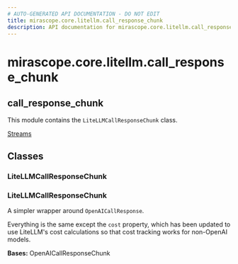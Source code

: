 ```yaml
---
# AUTO-GENERATED API DOCUMENTATION - DO NOT EDIT
title: mirascope.core.litellm.call_response_chunk
description: API documentation for mirascope.core.litellm.call_response_chunk
---
```


# mirascope.core.litellm.call_response_chunk

## <ApiType type="Module" module="mirascope.core.litellm.call_response_chunk" path="core/litellm/call_response_chunk" symbolName="call_response_chunk" /> call_response_chunk

This module contains the `LiteLLMCallResponseChunk` class.

<Info title="Usage">

[Streams](/docs/mirascope/learn/streams#handling-streamed-responses)

</Info>

## Classes

### LiteLLMCallResponseChunk

### <ApiType type="Class" module="mirascope.core.litellm.call_response_chunk" path="core/litellm/call_response_chunk" symbolName="LiteLLMCallResponseChunk" /> LiteLLMCallResponseChunk

A simpler wrapper around `OpenAICallResponse`.

Everything is the same except the `cost` property, which has been updated to use
LiteLLM's cost calculations so that cost tracking works for non-OpenAI models.

**Bases:** OpenAICallResponseChunk



